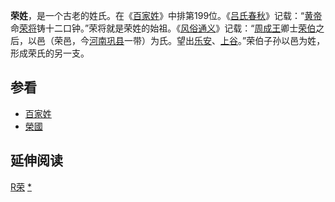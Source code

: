 {{Redirect2|荣|其他同名主題|榮 (消歧義)}}
{{汉字姓氏
|姓氏=荣
|繁體=榮
|簡體=荣
|拼音=Róng
|南京官話=iong<sup>2</sup>
|中国大陆=Rong
|台湾=Jung
|香港=Wing
|澳门=Veng
|新加坡=
|马来西亚=
|越南=Vinh
|韩国=
|反切=
|同音字=
|堂号=
|郡望=[[上谷郡|上谷郡]]
}}

'''荣姓'''，是一个古老的姓氏。在《[[百家姓|百家姓]]》中排第199位。《[[吕氏春秋|吕氏春秋]]》记载：“[[黄帝|黄帝]]命[[荣将|荣将]]铸十二口钟。”荣将就是荣姓的始祖。《[[风俗通义|风俗通义]]》记载：“[[周成王|周成王]]卿士[[荣伯|荣伯]]之后，以邑（荣邑，今[[河南|河南]][[巩县|巩县]]一带）为氏。望出[[乐安|乐安]]、[[上谷|上谷]]。”荣伯子孙以邑为姓，形成荣氏的另一支。

==参看==
*[[百家姓|百家姓]]
*[[榮國|榮國]]

== 延伸阅读 ==
{{Wikisource further reading}}

{{姓氏小作品}}
[[Category:漢姓|R荣]]
[[Category:荣姓|*]]